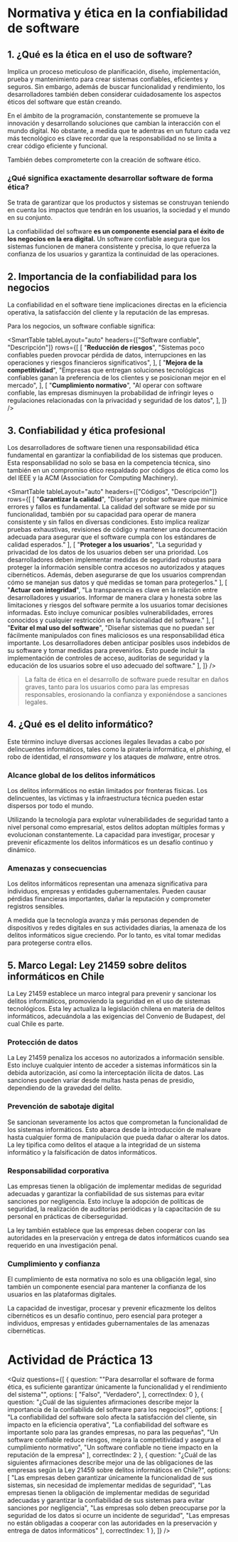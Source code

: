# Normativa y ética en la confiabilidad de software

## 1. ¿Qué es la ética en el uso de software?

Implica un proceso meticuloso de planificación, diseño, implementación, prueba y mantenimiento para crear sistemas confiables, eficientes y seguros. Sin embargo, además de buscar funcionalidad y rendimiento, los desarrolladores también deben considerar cuidadosamente los aspectos éticos del software que están creando.

En el ámbito de la programación, constantemente se promueve la innovación y desarrollando soluciones que cambian la interacción con el mundo digital. No obstante, a medida que te adentras en un futuro cada vez más tecnológico es clave recordar que la responsabilidad no se limita a crear código eficiente y funcional.

También debes comprometerte con la creación de software ético.

### ¿Qué significa exactamente desarrollar software de forma ética?
Se trata de garantizar que los productos y sistemas se construyan teniendo en cuenta los impactos que tendrán en los usuarios, la sociedad y el mundo en su conjunto.

La confiabilidad del software **es un componente esencial para el éxito de los negocios en la era digital.** Un software confiable asegura que los sistemas funcionen de manera consistente y precisa, lo que refuerza la confianza de los usuarios y garantiza la continuidad de las operaciones.

## 2. Importancia de la confiabilidad para los negocios
La confiabilidad en el software tiene implicaciones directas en la eficiencia operativa, la satisfacción del cliente y la reputación de las empresas. 

Para los negocios, un software confiable significa:

<SmartTable
    tableLayout="auto"
    headers={["Software confiable", "Descripción"]}
    rows={[
        [
            "**Reducción de riesgos**",
            "Sistemas poco confiables pueden provocar pérdida de datos, interrupciones en las operaciones y riesgos financieros significativos",
        ],
        [
            "**Mejora de la competitividad**",
            "Empresas que entregan soluciones tecnológicas confiables ganan la preferencia de los clientes y se posicionan mejor en el mercado",
        ],
        [
            "**Cumplimiento normativo**",
            "Al operar con software confiable, las empresas disminuyen la probabilidad de infringir leyes o regulaciones relacionadas con la privacidad y seguridad de los datos",
        ],
    ]}
/>


## 3. Confiabilidad y ética profesional
Los desarrolladores de software tienen una responsabilidad ética fundamental en garantizar la confiabilidad de los sistemas que producen. Esta responsabilidad no solo se basa en la competencia técnica, sino también en un compromiso ético respaldado por códigos de ética como los del IEEE y la ACM (Association for Computing Machinery).

<SmartTable
    tableLayout="auto"
    headers={["Códigos", "Descripción"]}
    rows={[
        [
            "**Garantizar la calidad**",
            "Diseñar y probar software que minimice errores y fallos es fundamental. La calidad del software se mide por su funcionalidad, también por su capacidad para operar de manera consistente y sin fallos en diversas condiciones. Esto implica realizar pruebas exhaustivas, revisiones de código y mantener una documentación adecuada para asegurar que el software cumpla con los estándares de calidad esperados."
        ],
        [
            "**Proteger a los usuarios**",
            "La seguridad y privacidad de los datos de los usuarios deben ser una prioridad. Los desarrolladores deben implementar medidas de seguridad robustas para proteger la información sensible contra accesos no autorizados y ataques cibernéticos. Además, deben asegurarse de que los usuarios comprendan cómo se manejan sus datos y qué medidas se toman para protegerlos."
        ],
        [
            "**Actuar con integridad**",
            "La transparencia es clave en la relación entre desarrolladores y usuarios. Informar de manera clara y honesta sobre las limitaciones y riesgos del software permite a los usuarios tomar decisiones informadas. Esto incluye comunicar posibles vulnerabilidades, errores conocidos y cualquier restricción en la funcionalidad del software."
        ],
        [
            "**Evitar el mal uso del software**",
            "Diseñar sistemas que no puedan ser fácilmente manipulados con fines maliciosos es una responsabilidad ética importante. Los desarrolladores deben anticipar posibles usos indebidos de su software y tomar medidas para prevenirlos. Esto puede incluir la implementación de controles de acceso, auditorías de seguridad y la educación de los usuarios sobre el uso adecuado del software."
        ],
    ]}
/>

> La falta de ética en el desarrollo de software puede resultar en daños graves, tanto para los usuarios como para las empresas responsables, erosionando la confianza y exponiéndose a sanciones legales.

## 4. ¿Qué es el delito informático?
Este término incluye diversas acciones ilegales llevadas a cabo por delincuentes informáticos, tales como la piratería informática, el *phishing*, el robo de identidad, el *ransomware* y los ataques de *malware*, entre otros.

### Alcance global de los delitos informáticos
Los delitos informáticos no están limitados por fronteras físicas. Los delincuentes, las víctimas y la infraestructura técnica pueden estar dispersos por todo el mundo.

Utilizando la tecnología para explotar vulnerabilidades de seguridad tanto a nivel personal como empresarial, estos delitos adoptan múltiples formas y evolucionan constantemente. La capacidad para investigar, procesar y prevenir eficazmente los delitos informáticos es un desafío continuo y dinámico.

### Amenazas y consecuencias
Los delitos informáticos representan una amenaza significativa para individuos, empresas y entidades gubernamentales. Pueden causar pérdidas financieras importantes, dañar la reputación y comprometer registros sensibles.

A medida que la tecnología avanza y más personas dependen de dispositivos y redes digitales en sus actividades diarias, la amenaza de los delitos informáticos sigue creciendo. Por lo tanto, es vital tomar medidas para protegerse contra ellos.

## 5. Marco Legal: Ley 21459 sobre delitos informáticos en Chile

La Ley 21459 establece un marco integral para prevenir y sancionar los delitos informáticos, promoviendo la seguridad en el uso de sistemas tecnológicos. Esta ley actualiza la legislación chilena en materia de delitos informáticos, adecuándola a las exigencias del Convenio de Budapest, del cual Chile es parte.

### Protección de datos
La Ley 21459 penaliza los accesos no autorizados a información sensible. Esto incluye cualquier intento de acceder a sistemas informáticos sin la debida autorización, así como la interceptación ilícita de datos. Las sanciones pueden variar desde multas hasta penas de presidio, dependiendo de la gravedad del delito.

### Prevención de sabotaje digital
Se sancionan severamente los actos que comprometan la funcionalidad de los sistemas informáticos. Esto abarca desde la introducción de malware hasta cualquier forma de manipulación que pueda dañar o alterar los datos. La ley tipifica como delitos el ataque a la integridad de un sistema informático y la falsificación de datos informáticos.

### Responsabilidad corporativa
Las empresas tienen la obligación de implementar medidas de seguridad adecuadas y garantizar la confiabilidad de sus sistemas para evitar sanciones por negligencia. Esto incluye la adopción de políticas de seguridad, la realización de auditorías periódicas y la capacitación de su personal en prácticas de ciberseguridad.

La ley también establece que las empresas deben cooperar con las autoridades en la preservación y entrega de datos informáticos cuando sea requerido en una investigación penal.

### Cumplimiento y confianza
El cumplimiento de esta normativa no solo es una obligación legal, sino también un componente esencial para mantener la confianza de los usuarios en las plataformas digitales.

La capacidad de investigar, procesar y prevenir eficazmente los delitos cibernéticos es un desafío continuo, pero esencial para proteger a individuos, empresas y entidades gubernamentales de las amenazas cibernéticas.

# Actividad de Práctica 13

<Quiz questions={[
	{
		question: "\"Para desarrollar el software de forma ética, es suficiente garantizar únicamente la funcionalidad y el rendimiento del sistema\"",
		options: [
			"Falso",
			"Verdadero",
		],
		correctIndex: 0
	},
    {
		question: "¿Cuál de las siguientes afirmaciones describe mejor la importancia de la confiabilida del software para los negocios?",
		options: [
			"La confiabilidad del software solo afecta la satisfacción del cliente, sin impacto en la eficiencia operativa",
			"La confiabilidad del software es importante solo para las grandes empresas, no para las pequeñas",
			"Un software confiable reduce riesgos, mejora la competitividad y asegura el cumplimiento normativo",
			"Un software confiable no tiene impacto en la reputación de la empresa"
		],
		correctIndex: 2
	},
    {
		question: "¿Cuál de las siguientes afirmaciones describe mejor una de las obligaciones de las empresas según la Ley 21459 sobre delitos informáticos en Chile?",
		options: [
			"Las empresas deben garantizar únicamente la funcionalidad de sus sistemas, sin necesidad de implementar medidas de seguridad",
			"Las empresas tienen la obligación de implementar medidas de seguridad adecuadas y garantizar la confiabilidad de sus sistemas para evitar sanciones por negligencia",
			"Las empresas solo deben preocuparse por la seguridad de los datos si ocurre un incidente de seguridad",
			"Las empresas no están obligadas a cooperar con las autoridades en la preservación y entrega de datos informáticos"
		],
		correctIndex: 1
	},
]} />